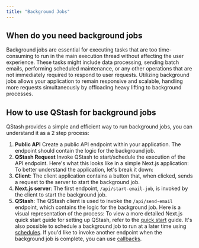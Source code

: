 ```yaml
---
title: "Background Jobs"
---
```

## When do you need background jobs
Background jobs are essential for executing tasks that are too time-consuming to run in the
main execution thread without affecting the user experience.
These tasks might include data processing, sending batch emails, performing scheduled maintenance,
or any other operations that are not immediately required to respond to user requests.
Utilizing background jobs allows your application to remain responsive and scalable, handling more requests simultaneously by offloading
heavy lifting to background processes.
## How to use QStash for background jobs
QStash provides a simple and efficient way to run background jobs, you can understand it as a 2 step process:
1. **Public API** Create a public API endpoint within your application. The endpoint should contain the logic for the background job.
2. **QStash Request** Invoke QStash to start/schedule the execution of the API endpoint.
Here's what this looks like in a simple Next.js application:
To better understand the application, let's break it down:
1. **Client**: The client application contains a button that, when clicked, sends a request to the server to start the background job.
2. **Next.js server**: The first endpoint, `/api/start-email-job`, is invoked by the client to start the background job.
3. **QStash**: The QStash client is used to invoke the `/api/send-email` endpoint, which contains the logic for the background job.
Here is a visual representation of the process:
To view a more detailed Next.js quick start guide for setting up QStash, refer to the [quick start](/qstash/quickstarts/vercel-nextjs) guide.
It's also possible to schedule a background job to run at a later time using [schedules](/qstash/features/schedules).
If you'd like to invoke another endpoint when the background job is complete, you can use [callbacks](/qstash/features/callbacks).